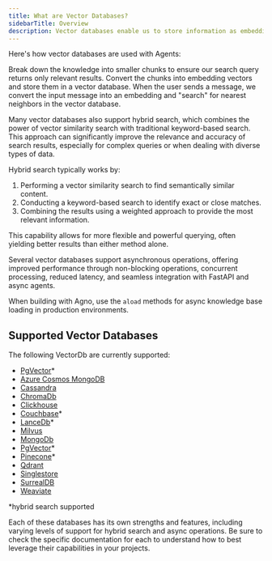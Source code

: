 ```yaml
---
title: What are Vector Databases?
sidebarTitle: Overview
description: Vector databases enable us to store information as embeddings and search for "results similar" to our input query using cosine similarity or full text search. These results are then provided to the Agent as context so it can respond in a context-aware manner using Retrieval Augmented Generation (RAG).
---
```


Here's how vector databases are used with Agents:

<Steps>
  <Step title="Chunk the information">
    Break down the knowledge into smaller chunks to ensure our search query
    returns only relevant results.
  </Step>
  <Step title="Load the knowledge base">
    Convert the chunks into embedding vectors and store them in a vector
    database.
  </Step>
  <Step title="Search the knowledge base">
    When the user sends a message, we convert the input message into an
    embedding and "search" for nearest neighbors in the vector database.
  </Step>
</Steps>

Many vector databases also support hybrid search, which combines the power of vector similarity search with traditional keyword-based search. This approach can significantly improve the relevance and accuracy of search results, especially for complex queries or when dealing with diverse types of data.

Hybrid search typically works by:

1. Performing a vector similarity search to find semantically similar content.
2. Conducting a keyword-based search to identify exact or close matches.
3. Combining the results using a weighted approach to provide the most relevant information.

This capability allows for more flexible and powerful querying, often yielding better results than either method alone.

<Card title="⚡ Asynchronous Operations">
  <p>
    Several vector databases support asynchronous operations, offering improved
    performance through non-blocking operations, concurrent processing, reduced
    latency, and seamless integration with FastAPI and async agents.
  </p>
  <Tip className="mt-4">
    When building with Agno, use the <code>aload</code> methods for async
    knowledge base loading in production environments.
  </Tip>
</Card>

## Supported Vector Databases

The following VectorDb are currently supported:

- [PgVector](/vectordb/pgvector)\*
- [Azure Cosmos MongoDB](/vectordb/azure-cosmos-mongodb)
- [Cassandra](/vectordb/cassandra)
- [ChromaDb](/vectordb/chroma)
- [Clickhouse](/vectordb/clickhouse)
- [Couchbase](/vectordb/couchbase)\*
- [LanceDb](/vectordb/lancedb)\*
- [Milvus](/vectordb/milvus)
- [MongoDb](/vectordb/mongodb)
- [PgVector](/vectordb/pgvector)\*
- [Pinecone](/vectordb/pinecone)\*
- [Qdrant](/vectordb/qdrant)
- [Singlestore](/vectordb/singlestore)
- [SurrealDB](/vectordb/surrealdb)
- [Weaviate](/vectordb/weaviate)

\*hybrid search supported

Each of these databases has its own strengths and features, including varying levels of support for hybrid search and async operations. Be sure to check the specific documentation for each to understand how to best leverage their capabilities in your projects.
